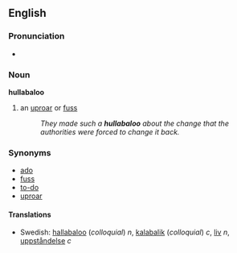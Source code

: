 ==English==
===Pronunciation===
*{{audio|en-us-hullabaloo.ogg|Audio (US)}}

===Noun===
'''hullabaloo'''
#an [[uproar]] or [[fuss]]
#:''They made such a '''hullabaloo''' about the change that the authorities were forced to change it back.''

===Synonyms===
*[[ado]]
*[[fuss]]
*[[to-do]]
*[[uproar]]

====Translations====
*Swedish: [[hallabaloo]] (''colloquial'') ''n'', [[kalabalik]] (''colloquial'') ''c'',  [[liv]] ''n'', [[uppståndelse]] ''c''